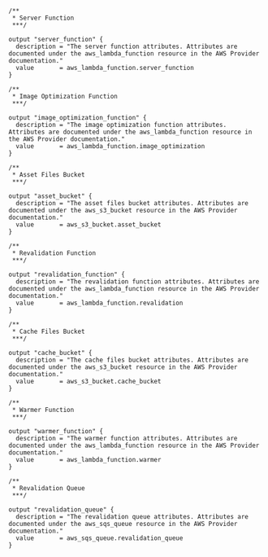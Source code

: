 ```hcl outputs.tf
/**
 * Server Function
 ***/

output "server_function" {
  description = "The server function attributes. Attributes are documented under the aws_lambda_function resource in the AWS Provider documentation."
  value       = aws_lambda_function.server_function
}

/**
 * Image Optimization Function
 ***/

output "image_optimization_function" {
  description = "The image optimization function attributes. Attributes are documented under the aws_lambda_function resource in the AWS Provider documentation."
  value       = aws_lambda_function.image_optimization
}

/**
 * Asset Files Bucket
 ***/

output "asset_bucket" {
  description = "The asset files bucket attributes. Attributes are documented under the aws_s3_bucket resource in the AWS Provider documentation."
  value       = aws_s3_bucket.asset_bucket
}

/**
 * Revalidation Function
 ***/

output "revalidation_function" {
  description = "The revalidation function attributes. Attributes are documented under the aws_lambda_function resource in the AWS Provider documentation."
  value       = aws_lambda_function.revalidation
}

/**
 * Cache Files Bucket
 ***/

output "cache_bucket" {
  description = "The cache files bucket attributes. Attributes are documented under the aws_s3_bucket resource in the AWS Provider documentation."
  value       = aws_s3_bucket.cache_bucket
}

/**
 * Warmer Function
 ***/

output "warmer_function" {
  description = "The warmer function attributes. Attributes are documented under the aws_lambda_function resource in the AWS Provider documentation."
  value       = aws_lambda_function.warmer
}

/**
 * Revalidation Queue
 ***/

output "revalidation_queue" {
  description = "The revalidation queue attributes. Attributes are documented under the aws_sqs_queue resource in the AWS Provider documentation."
  value       = aws_sqs_queue.revalidation_queue
}
```
